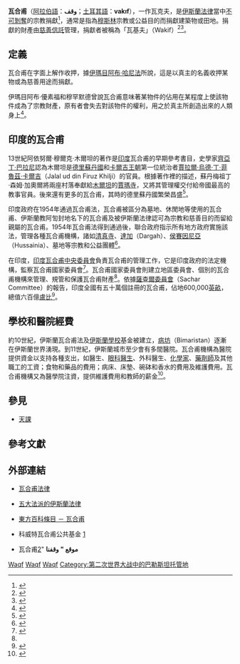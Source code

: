 '''瓦合甫'''（[[阿拉伯語|阿拉伯語]]：'''وقف'''；[[土耳其語|土耳其語]]：'''vakıf'''），一作瓦克夫，是[[沙里亞法規|伊斯蘭法律]]當中[[自然權利|不可剝奪]]的宗教捐獻<ref>{{cite book | language = en | author = Aharon Layish | title = ''Women and Islamic law in a non-Muslim state: a study based on decisions of the sharīʻa courts in Israel'' | date = 2006年 | publisher = Transaction Publishers | isbn = 1412805848 | pages = 第1頁 }}</ref>，通常是指為[[穆斯林|穆斯林]]宗教或公益目的而捐獻建築物或田地。捐獻的財產由[[慈善信託|慈善信託]]管理，捐獻者被稱為「瓦基夫」（Wakif）<ref>{{cite web | language = en | publisher = Wakf Board | title = Introduction | url = http://www.tnwakfboard.org/introduction.htm | accessdate = 2010-12-22 | deadurl = yes | archiveurl = https://web.archive.org/web/20110728114523/http://www.tnwakfboard.org/introduction.htm | archivedate = 2011-07-28 }}</ref><ref>{{cite book | language = en | author = Mohamed Ariff | title = ''The Islamic voluntary sector in Southeast Asia: Islam and the economic development of Southeast Asia'' | date = 1991年 | publisher = Institute of Southeast Asian Studies | isbn = 9813016078 | pages = 第43頁 }}</ref>。

== 定義 ==

瓦合甫在字面上解作收押，據[[伊瑪目|伊瑪目]][[阿布·哈尼法|阿布·哈尼法]]所說，這是以真主的名義收押某物或為慈善用途而捐獻。

伊瑪目阿布·優素福和穆罕默德曾說瓦合甫意味著某物件的佔用在某程度上使該物件成為了宗教財產，原有者會失去對該物件的權利，用之於真主所創造出來的人類身上<ref>{{cite book | language = en | author = Mohamed Taher | title = ''Encyclopaedic survey of Islamic culture'' | series = 第13卷 | date = 2003年 | publisher = Anmol Publications PVT. LTD. | isbn = 8174884874 | pages = 第324頁 }}</ref>。

{{来源请求|古蘭經當中沒有有關瓦合甫的指令，但有一條聖訓指出「伊默·伊本·凱希塔伯在開伯爾擁有土地，他向先知穆罕默德徵求土地的處置意見，穆罕默德認為如果凱希塔伯願意的話就把土地的利益撥作慈善用途」。瓦合甫是指穆斯林出於法律認可為慈善或宗教的任何目的而作為永久性的奉獻。}}

== 印度的瓦合甫 ==

13世紀阿依努爾·穆爾克·木爾坦的著作是[[印度|印度]]瓦合甫的早期參考書目，史學家[[齊亞丁·巴拉尼|齊亞丁·巴拉尼]]認為木爾坦是[[德里蘇丹國|德里蘇丹國]]和[[卡爾吉王朝|卡爾吉王朝]]第一位統治者[[賈拉爾·烏德·丁·菲魯茲·卡爾吉|賈拉爾·烏德·丁·菲魯茲·卡爾吉]]（Jalal ud din Firuz Khilji）的官員。根據著作裡的描述，蘇丹梅祖丁·森姆·加奧爾將兩座村落奉獻給[[木爾坦|木爾坦]]的[[賈瑪寺|賈瑪寺]]，又將其管理權交付給帝國最高的教事官員。後來還有更多的瓦合甫，其時的德里蘇丹國繁榮昌盛<ref>{{cite web | language = en | publisher = All India Personal Law Board | title = Muslim Personal Law - An Exposition | url = http://muslim-canada.org/muspersonallaw13.html | author = Athar Husain | accessdate = 2010-12-24 | archive-date = 2016-03-04 | archive-url = https://web.archive.org/web/20160304134230/http://muslim-canada.org/muspersonallaw13.html | dead-url = no }}</ref>。

印度政府在1954年通過瓦合甫法，瓦合甫被區分為墓地、休閒地等使用的瓦合甫、伊斯蘭教阿訇封地名下的瓦合甫及被伊斯蘭法律認可為宗教和慈善目的而留給親屬的瓦合甫。1954年瓦合甫法得到通過後，聯合政府指示所有地方政府實施該法，管理各種瓦合甫機構，諸如[[清真寺|清真寺]]、[[達加|達加]]（Dargah）、[[侯賽因尼亞|侯賽因尼亞]]（Hussainia）、墓地等宗教和公益團體<ref name=Wakf>{{cite web | language = en | publisher = Wakf Board | title = What is Wakf | url = http://www.aponline.gov.in/apportal/departments/departments.asp?dep=25&org=169&category=about | accessdate = 2010-12-25 | deadurl = yes | archiveurl = https://web.archive.org/web/20110622015150/http://www.aponline.gov.in/apportal/departments/departments.asp?dep=25&org=169&category=about | archivedate = 2011-06-22 }}</ref>。

在印度，[[印度瓦合甫中央委員會|印度瓦合甫中央委員會]]負責瓦合甫的管理工作，它是印度政府的法定機構，監察瓦合甫國家委員會<ref>{{cite web|language=en |publisher=Ministry of Minority Affairs |title=Subjects allocated |url=http://minorityaffairs.gov.in/newsite/main/subj_alloc.asp |accessdate=2010-12-25 |deadurl=yes |archiveurl=https://web.archive.org/web/20100924233558/http://minorityaffairs.gov.in/newsite/main/subj_alloc.asp |archivedate=2010-09-24 }}</ref>。瓦合甫國家委員會則建立地區委員會、個別的瓦合甫機構來管理、規管和保護瓦合甫財產<ref name=Wakf/>。依據[[薩查爾委員會|薩查爾委員會]]（Sachar Committee）的報告，印度全國有五十萬個註冊的瓦合甫，佔地600,000[[英畝|英畝]]，總值六百億[[盧比|盧比]]<ref>{{cite web | language = en | publisher = Frontline | title = Community on the margins | url = http://www.hinduonnet.com/fline/fl2324/stories/20061215004700400.htm | author = Venkitesh Ramakrishnan | accessdate = 2010-12-25 | archive-date = 2021-02-11 | archive-url = https://web.archive.org/web/20210211062732/http://www.hinduonnet.com/fline/fl2324/stories/20061215004700400.htm | dead-url = yes }}</ref>。

== 學校和醫院經費 ==

約10世紀，伊斯蘭瓦合甫法及[[伊斯蘭學校|伊斯蘭學校]]基金被建立，[[病坊|病坊]]（Bimaristan）逐漸在伊斯蘭世界湧現。到11世紀，伊斯蘭城市至少會有多間醫院。瓦合甫機構為醫院提供資金以支持各種支出，如醫生、[[眼科醫生|眼科醫生]]、外科醫生、[[化學家|化學家]]、[[藥劑師|藥劑師]]及其他職工的工資；食物和藥品的費用；病床、床墊、碗砵和香水的費用及維護費用。瓦合甫機構又為醫學院注資，提供維護費用和教師的薪金<ref>{{cite book | language = en | author = Rushdī Rāshid、Régis Morelon  | coauthors = Francoise Micheau | title = Encyclopedia of the History of Arabic Science | date = 1996年 | publisher = Routledge | series = 第3卷 | isbn = 0415124107 | pages = 第999-1001頁 }}</ref>。

== 參見 ==

*[[天課|天課]]

== 參考文獻 ==
<div class="references-small">
<references></references>
</div>

== 外部連結 ==
* {{en}}[https://web.archive.org/web/20070927040945/http://huquq.com/maghniyah/public_trusts.htm 瓦合甫法律]
* {{en}}[https://web.archive.org/web/20060904203201/http://huquq.com/maghniyah/ 五大法派的伊斯蘭法律]
* {{en}}[http://i-cias.com/e.o/waqf.htm 東方百科條目 － 瓦合甫] {{Wayback|url=http://i-cias.com/e.o/waqf.htm |date=20210224224046 }}
* {{ar}}科威特瓦合甫公共基金 [https://web.archive.org/web/20170622024057/http://www.awqaf.org/]
* {{ar}}瓦合甫'''موقع " وقفنا''' "[http://www.waqfuna.com] {{Wayback|url=http://www.waqfuna.com/ |date=20090717010639 }}

{{Authority control}}
[[Category:伊斯蘭教術語|Waqf]]
[[Category:印度伊斯蘭教|Waqf]]
[[Category:慈善|Waqf]]
[[Category:第二次世界大战中的巴勒斯坦托管地|Category:第二次世界大战中的巴勒斯坦托管地]]